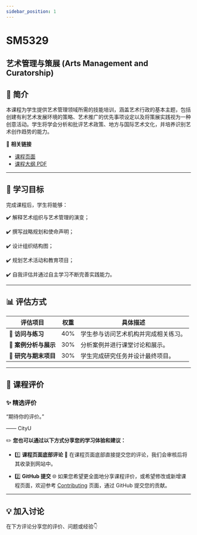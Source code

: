 ```yaml
---
sidebar_position: 1
---
```


# SM5329
## 艺术管理与策展 (Arts Management and Curatorship)

## **📘 简介**
本课程为学生提供艺术管理领域所需的技能培训，涵盖艺术行政的基本主题，包括创建有利艺术发展环境的策略、艺术推广的优先事项设定以及将策展实践视为一种创意活动。学生将学会分析和批评艺术政策、地方与国际艺术文化，并培养识别艺术创作趋势的能力。

🔗 **相关链接**
- [课程页面](https://www.cityu.edu.hk/catalogue/pg/202425/course/SM5329.htm)
- [课程大纲 PDF](https://www.cityu.edu.hk/catalogue/pg/202425/course/SM5329.pdf)

---

## **🎯 学习目标**

完成课程后，学生将能够：

✔️ 解释艺术组织与艺术管理的演变；

✔️ 撰写战略规划和使命声明；

✔️ 设计组织结构图；

✔️ 规划艺术活动和教育项目；

✔️ 自我评估并通过自主学习不断完善实践能力。

---

## **📊 评估方式**

| **评估项目**          | **权重** | **具体描述**                                                                                       |
|----------------------|---------|---------------------------------------------------------------------------------------------------|
| **📂 访问与练习**      | 40%      | 学生参与访问艺术机构并完成相关练习。                                                                  |
| **📂 案例分析与展示**  | 30%      | 分析案例并进行课堂讨论和展示。                                                                        |
| **📂 研究与期末项目**  | 30%      | 学生完成研究任务并设计最终项目。                                                                      |

---

## **💬 课程评价**

### ✨ **精选评价**
<div className={commentStyles.commentBox}>
    <p className={commentStyles.commentText}>
        “期待你的评价。”
    </p>
    <p className={commentStyles.commentAuthor}>—— CityU</p>
</div>

✏️ **您也可以通过以下方式分享您的学习体验和建议：**

- 1️⃣ **课程页面底部评论**
💬 在课程页面底部直接提交您的评论，我们会审核后将其收录到网站中。

- 2️⃣ **GitHub 提交**
🌐 如果您希望更全面地分享课程评价，或希望修改或新增课程页面，欢迎参考 [Contributing](https://penjc.github.io/CityU/contributing) 页面，通过 GitHub 提交您的贡献。

---

## **💡 加入讨论**

在下方评论分享您的评价、问题或经验👇
<Utterances />